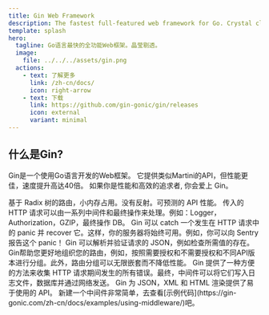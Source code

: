 ```yaml
---
title: Gin Web Framework
description: The fastest full-featured web framework for Go. Crystal clear.
template: splash
hero:
  tagline: Go语言最快的全功能Web框架。晶莹剔透。 
  image:
    file: ../../../assets/gin.png
  actions:
    - text: 了解更多
      link: /zh-cn/docs/
      icon: right-arrow
    - text: 下载
      link: https://github.com/gin-gonic/gin/releases
      icon: external
      variant: minimal
---
```



## 什么是Gin?

Gin是一个使用Go语言开发的Web框架。 它提供类似Martini的API，但性能更佳，速度提升高达40倍。 如果你是性能和高效的追求者, 你会爱上 Gin。

<CardGrid>
	<Card title="快速" icon="rocket">
		基于 Radix 树的路由，小内存占用。没有反射。可预测的 API 性能。
	</Card>
	<Card icon="seti:plan" title="支持中间件">
		传入的 HTTP 请求可以由一系列中间件和最终操作来处理。例如：Logger，Authorization，GZIP，最终操作 DB。
	</Card>
	<Card icon="seti:lock" title="Crash 处理">
		Gin 可以 catch 一个发生在 HTTP 请求中的 panic 并 recover 它。这样，你的服务器将始终可用。例如，你可以向 Sentry 报告这个 panic！
	</Card>
	<Card icon="approve-check-circle" title="JSON 验证">
		Gin 可以解析并验证请求的 JSON，例如检查所需值的存在。
	</Card>
	<Card icon="puzzle" title="路由组">
		Gin帮助您更好地组织您的路由，例如，按照需要授权和不需要授权和不同API版本进行分组。此外，路由分组可以无限嵌套而不降低性能。
	</Card>
	<Card iconicon="open-book" title="错误管理">
		Gin 提供了一种方便的方法来收集 HTTP 请求期间发生的所有错误。最终，中间件可以将它们写入日志文件，数据库并通过网络发送。
	</Card>
	<Card icon="seti:json" title="内置渲染">
		Gin 为 JSON，XML 和 HTML 渲染提供了易于使用的 API。
	</Card>
	<Card icon="seti:html" title="可扩展性">
		新建一个中间件非常简单，去查看[示例代码](https://gin-gonic.com/zh-cn/docs/examples/using-middleware/)吧。
	</Card>
</CardGrid>
 